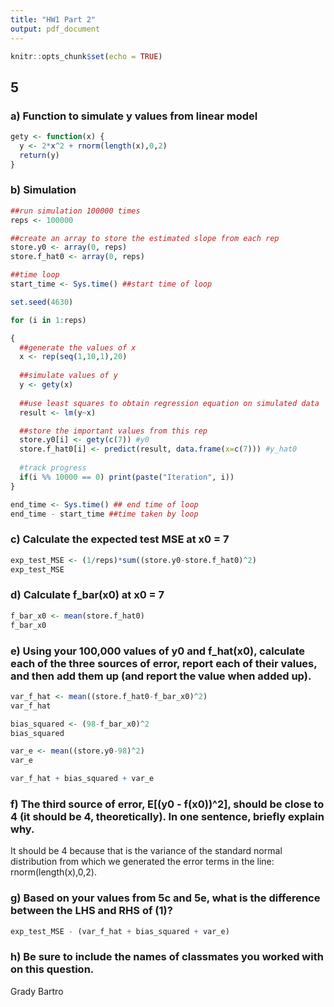 ```yaml
---
title: "HW1 Part 2"
output: pdf_document
---
```


```r
knitr::opts_chunk$set(echo = TRUE)
```

## 5
### a) Function to simulate y values from linear model

```r
gety <- function(x) {
  y <- 2*x^2 + rnorm(length(x),0,2)
  return(y)
}
```

### b) Simulation

```r
##run simulation 100000 times
reps <- 100000

##create an array to store the estimated slope from each rep
store.y0 <- array(0, reps)
store.f_hat0 <- array(0, reps)

##time loop
start_time <- Sys.time() ##start time of loop

set.seed(4630)

for (i in 1:reps)

{
  ##generate the values of x
  x <- rep(seq(1,10,1),20)
  
  ##simulate values of y
  y <- gety(x) 
  
  ##use least squares to obtain regression equation on simulated data
  result <- lm(y~x)

  ##store the important values from this rep
  store.y0[i] <- gety(c(7)) #y0
  store.f_hat0[i] <- predict(result, data.frame(x=c(7))) #y_hat0
  
  #track progress
  if(i %% 10000 == 0) print(paste("Iteration", i))
}

end_time <- Sys.time() ## end time of loop
end_time - start_time ##time taken by loop
```

### c) Calculate the expected test MSE at x0 = 7

```r
exp_test_MSE <- (1/reps)*sum((store.y0-store.f_hat0)^2)
exp_test_MSE
```

### d) Calculate f_bar(x0) at x0 = 7

```r
f_bar_x0 <- mean(store.f_hat0)
f_bar_x0
```

### e) Using your 100,000 values of y0 and f_hat(x0), calculate each of the three sources of error, report each of their values, and then add them up (and report the value when added up).

```r
var_f_hat <- mean((store.f_hat0-f_bar_x0)^2)
var_f_hat

bias_squared <- (98-f_bar_x0)^2
bias_squared

var_e <- mean((store.y0-98)^2)
var_e

var_f_hat + bias_squared + var_e
```

### f) The third source of error, E[(y0 - f(x0))^2], should be close to 4 (it should be 4, theoretically). In one sentence, briefly explain why.

It should be 4 because that is the variance of the standard normal distribution from which we generated the error terms in the line: rnorm(length(x),0,2).

### g) Based on your values from 5c and 5e, what is the difference between the LHS and RHS of (1)?

```r
exp_test_MSE - (var_f_hat + bias_squared + var_e)
```

### h) Be sure to include the names of classmates you worked with on this question.

Grady Bartro
